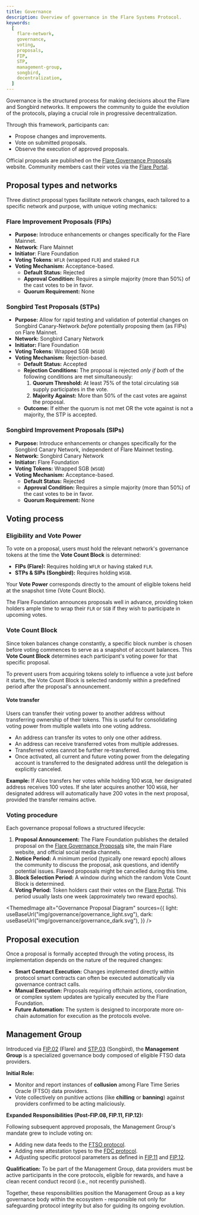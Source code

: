```yaml
---
title: Governance
description: Overview of governance in the Flare Systems Protocol.
keywords:
  [
    flare-network,
    governance,
    voting,
    proposals,
    FIP,
    STP,
    management-group,
    songbird,
    decentralization,
  ]
---
```



Governance is the structured process for making decisions about the Flare and Songbird networks. It empowers the community to guide the evolution of the protocols, playing a crucial role in progressive decentralization.

Through this framework, participants can:

- Propose changes and improvements.
- Vote on submitted proposals.
- Observe the execution of approved proposals.

Official proposals are published on the [Flare Governance Proposals](https://proposals.flare.network/) website.
Community members cast their votes via the [Flare Portal](https://portal.flare.network/).

## Proposal types and networks

Three distinct proposal types facilitate network changes, each tailored to a specific network and purpose, with unique voting mechanics:

### Flare Improvement Proposals (FIPs)

- **Purpose:** Introduce enhancements or changes specifically for the Flare Mainnet.
- **Network**: Flare Mainnet
- **Initiator**: Flare Foundation
- **Voting Tokens**: `WFLR` (wrapped `FLR`) and staked `FLR`
- **Voting Mechanism:** Acceptance-based.
  - **Default Status:** Rejected
  - **Approval Condition:** Requires a simple majority (more than 50%) of the cast votes to be in favor.
  - **Quorum Requirement:** None

### Songbird Test Proposals (STPs)

- **Purpose:** Allow for rapid testing and validation of potential changes on Songbird Canary-Network _before_ potentially proposing them (as FIPs) on Flare Mainnet.
- **Network:** Songbird Canary Network
- **Initiator:** Flare Foundation
- **Voting Tokens:** Wrapped SGB (`WSGB`)
- **Voting Mechanism:** Rejection-based.
  - **Default Status:** Accepted
  - **Rejection Conditions:** The proposal is rejected _only if both_ of the following conditions are met simultaneously:
    1.  **Quorum Threshold:** At least 75% of the total circulating `SGB` supply participates in the vote.
    2.  **Majority Against:** More than 50% of the cast votes are against the proposal.
  - **Outcome:** If either the quorum is not met OR the vote against is not a majority, the STP is accepted.

### Songbird Improvement Proposals (SIPs)

- **Purpose:** Introduce enhancements or changes specifically for the Songbird Canary Network, independent of Flare Mainnet testing.
- **Network:** Songbird Canary Network
- **Initiator:** Flare Foundation
- **Voting Tokens:** Wrapped SGB (`WSGB`)
- **Voting Mechanism:** Acceptance-based.
  - **Default Status:** Rejected
  - **Approval Condition:** Requires a simple majority (more than 50%) of the cast votes to be in favor.
  - **Quorum Requirement:** None

## Voting process

### Eligibility and Vote Power

To vote on a proposal, users must hold the relevant network's governance tokens at the time the **Vote Count Block** is determined:

- **FIPs (Flare):** Requires holding `WFLR` or having staked `FLR`.
- **STPs & SIPs (Songbird):** Requires holding `WSGB`.

Your **Vote Power** corresponds directly to the amount of eligible tokens held at the snapshot time (Vote Count Block).

The Flare Foundation announces proposals well in advance, providing token holders ample time to wrap their `FLR` or `SGB` if they wish to participate in upcoming votes.

### Vote Count Block

Since token balances change constantly, a specific block number is chosen before voting commences to serve as a snapshot of account balances.
This **Vote Count Block** determines each participant's voting power for that specific proposal.

To prevent users from acquiring tokens solely to influence a vote just before it starts, the Vote Count Block is selected randomly within a predefined period after the proposal's announcement.

#### Vote transfer

Users can transfer their voting power to another address without transferring ownership of their tokens.
This is useful for consolidating voting power from multiple wallets into one voting address.

- An address can transfer its votes to only one other address.
- An address can receive transferred votes from multiple addresses.
- Transferred votes cannot be further re-transferred.
- Once activated, all current and future voting power from the delegating account is transferred to the designated address until the delegation is explicitly canceled.

**Example:** If Alice transfers her votes while holding 100 `WSGB`, her designated address receives 100 votes.
If she later acquires another 100 `WSGB`, her designated address will automatically have 200 votes in the next proposal, provided the transfer remains active.

### Voting procedure

Each governance proposal follows a structured lifecycle:

1.  **Proposal Announcement:** The Flare Foundation publishes the detailed proposal on the [Flare Governance Proposals](https://proposals.flare.network/) site, the main Flare website, and official social media channels.
2.  **Notice Period:** A minimum period (typically one reward epoch) allows the community to discuss the proposal, ask questions, and identify potential issues. Flawed proposals might be cancelled during this time.
3.  **Block Selection Period:** A window during which the random Vote Count Block is determined.
4.  **Voting Period:** Token holders cast their votes on the [Flare Portal](https://portal.flare.network/). This period usually lasts one week (approximately two reward epochs).

<ThemedImage
  alt="Governance Proposal Diagram"
  sources={{
    light: useBaseUrl("img/governance/governance_light.svg"),
    dark: useBaseUrl("img/governance/governance_dark.svg"),
  }}
/>

## Proposal execution

Once a proposal is formally accepted through the voting process, its implementation depends on the nature of the required changes:

- **Smart Contract Execution:** Changes implemented directly within protocol smart contracts can often be executed automatically via governance contract calls.
- **Manual Execution:** Proposals requiring offchain actions, coordination, or complex system updates are typically executed by the Flare Foundation.
- **Future Automation:** The system is designed to incorporate more on-chain automation for execution as the protocols evolve.

## Management Group

Introduced via [FIP.02](https://proposals.flare.network/FIP/FIP_2.html) (Flare) and [STP.03](https://proposals.flare.network/STP/STP_3.html) (Songbird), the **Management Group** is a specialized governance body composed of eligible FTSO data providers.

**Initial Role:**

- Monitor and report instances of **collusion** among Flare Time Series Oracle (FTSO) data providers.
- Vote collectively on punitive actions (like **chilling** or **banning**) against providers confirmed to be acting maliciously.

**Expanded Responsibilities (Post-FIP.08, FIP.11, FIP.12):**

Following subsequent approved proposals, the Management Group's mandate grew to include voting on:

- Adding new data feeds to the [FTSO protocol](/ftso/overview).
- Adding new attestation types to the [FDC protocol](/fdc/overview).
- Adjusting specific protocol parameters as defined in [FIP.11](https://proposals.flare.network/FIP/FIP_11.html) and [FIP.12](https://proposals.flare.network/FIP/FIP_12.html).

**Qualification:** To be part of the Management Group, data providers must be active participants in the core protocols, eligible for rewards, and have a clean recent conduct record (i.e., not recently punished).

Together, these responsibilities position the Management Group as a key governance body within the ecosystem - responsible not only for safeguarding protocol integrity but also for guiding its ongoing evolution.
